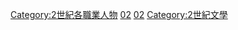 {{CatPair|1世紀作家|3世紀作家}}

[[Category:2世紀各職業人物|Category:2世紀各職業人物]]
[[Category:各世紀作家|02]]
[[Category:古代作家|02]]
[[Category:2世紀文學|Category:2世紀文學]]